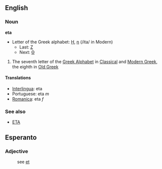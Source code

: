 ==English==
===Noun===
'''eta'''

*Letter of the Greek alphabet: [[Η]], [[η]] (/ita/ in Modern)
**Last: [[zeta|&#918;]]
**Next: [[theta|&#920;]]

#The seventh letter of the [[en:Greek Alphabet|Greek Alphabet]] in [[en:Classical Greek|Classical]] and [[en:Modern Greek|Modern Greek]], the eighth in [[en:Old Greek|Old Greek]]

====Translations====
*[[Interlingua]]: eta
*Portuguese: eta ''m''
*[[Romanica]]: eta ''f''

===See also===
*[[ETA]]<!-- estimated time of arrival, basque terrorists -->

==Esperanto==

===Adjective===
:see [[et#Esperanto|et]]